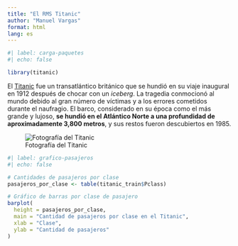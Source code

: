 ```yaml
---
title: "El RMS Titanic"
author: "Manuel Vargas"
format: html
lang: es
---
```


```r
#| label: carga-paquetes
#| echo: false

library(titanic)
```


El [Titanic](https://es.wikipedia.org/wiki/RMS_Titanic#:~:text=El%20RMS%20Titanic%20fue%20un%20transatl%C3%A1ntico%20brit%C3%A1nico,para%20la%20compa%C3%B1%C3%ADa%20naviera%20White%20Star%20Line.&text=El%20naufragio%20del%20Titanic%20conmocion%C3%B3%20e%20indign%C3%B3,por%20los%20errores%20cometidos%20en%20el%20accidente.) fue un transatlántico británico que se hundió en su viaje inaugural en 1912 después de chocar con un *iceberg*. La tragedia conmocionó al mundo debido al gran número de víctimas y a los errores cometidos durante el naufragio. El barco, considerado en su época como el más grande y lujoso, **se hundió en el Atlántico Norte a una profundidad de aproximadamente 3,800 metros**, y sus restos fueron descubiertos en 1985. 

![Fotografía del Titanic](RMS_Titanic_3.jpg)

```r
#| label: grafico-pasajeros
#| echo: false

# Cantidades de pasajeros por clase
pasajeros_por_clase <- table(titanic_train$Pclass)

# Gráfico de barras por clase de pasajero
barplot(
  height = pasajeros_por_clase,
  main = "Cantidad de pasajeros por clase en el Titanic",
  xlab = "Clase",
  ylab = "Cantidad de pasajeros"  
)
```

